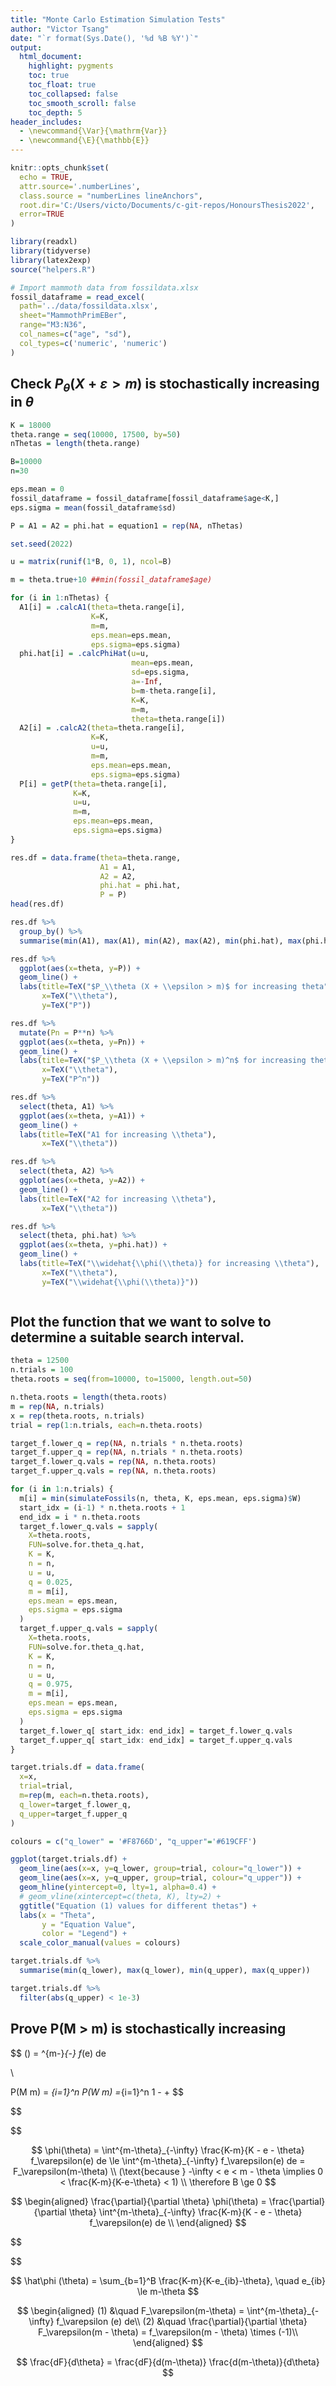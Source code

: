 ```yaml
---
title: "Monte Carlo Estimation Simulation Tests"
author: "Victor Tsang"
date: "`r format(Sys.Date(), '%d %B %Y')`"
output:
  html_document:
    highlight: pygments
    toc: true
    toc_float: true
    toc_collapsed: false
    toc_smooth_scroll: false
    toc_depth: 5
header_includes:
  - \newcommand{\Var}{\mathrm{Var}}
  - \newcommand{\E}{\mathbb{E}}
---
```


```{=html}
<style>
body
  { counter-reset: source-line 0; }
pre.numberSource code
  { counter-reset: none; }
</style>
```

```r
knitr::opts_chunk$set(
  echo = TRUE,
  attr.source='.numberLines',
  class.source = "numberLines lineAnchors",
  root.dir='C:/Users/victo/Documents/c-git-repos/HonoursThesis2022',
  error=TRUE
)
```

```r
library(readxl)
library(tidyverse)
library(latex2exp)
source("helpers.R")
```



```r
# Import mammoth data from fossildata.xlsx
fossil_dataframe = read_excel(
  path='../data/fossildata.xlsx', 
  sheet="MammothPrimEBer", 
  range="M3:N36", 
  col_names=c("age", "sd"), 
  col_types=c('numeric', 'numeric')
)
```

## Check $P_\theta (X + \varepsilon > m)$ is stochastically increasing in $\theta$

```r

K = 18000
theta.range = seq(10000, 17500, by=50)
nThetas = length(theta.range)

B=10000
n=30

eps.mean = 0
fossil_dataframe = fossil_dataframe[fossil_dataframe$age<K,]
eps.sigma = mean(fossil_dataframe$sd)

P = A1 = A2 = phi.hat = equation1 = rep(NA, nThetas)

set.seed(2022)

u = matrix(runif(1*B, 0, 1), ncol=B)

m = theta.true+10 ##min(fossil_dataframe$age)

for (i in 1:nThetas) {
  A1[i] = .calcA1(theta=theta.range[i],
                  K=K,
                  m=m,
                  eps.mean=eps.mean,
                  eps.sigma=eps.sigma)
  phi.hat[i] = .calcPhiHat(u=u,
                           mean=eps.mean,
                           sd=eps.sigma,
                           a=-Inf,
                           b=m-theta.range[i],
                           K=K,
                           m=m,
                           theta=theta.range[i])
  A2[i] = .calcA2(theta=theta.range[i],
                  K=K,
                  u=u,
                  m=m,
                  eps.mean=eps.mean,
                  eps.sigma=eps.sigma)
  P[i] = getP(theta=theta.range[i],
              K=K,
              u=u,
              m=m,
              eps.mean=eps.mean,
              eps.sigma=eps.sigma)
}

res.df = data.frame(theta=theta.range,
                    A1 = A1,
                    A2 = A2,
                    phi.hat = phi.hat,
                    P = P)
head(res.df)
```

```r
res.df %>%
  group_by() %>%
  summarise(min(A1), max(A1), min(A2), max(A2), min(phi.hat), max(phi.hat))
```

```r
res.df %>%
  ggplot(aes(x=theta, y=P)) +
  geom_line() +
  labs(title=TeX("$P_\\theta (X + \\epsilon > m)$ for increasing theta"),
       x=TeX("\\theta"),
       y=TeX("P"))
```

```r
res.df %>%
  mutate(Pn = P**n) %>% 
  ggplot(aes(x=theta, y=Pn)) +
  geom_line() +
  labs(title=TeX("$P_\\theta (X + \\epsilon > m)^n$ for increasing theta"),
       x=TeX("\\theta"),
       y=TeX("P^n"))
```


```r
res.df %>%
  select(theta, A1) %>%
  ggplot(aes(x=theta, y=A1)) +
  geom_line() +
  labs(title=TeX("A1 for increasing \\theta"),
       x=TeX("\\theta"))
```

```r
res.df %>%
  select(theta, A2) %>%
  ggplot(aes(x=theta, y=A2)) +
  geom_line() +
  labs(title=TeX("A2 for increasing \\theta"),
       x=TeX("\\theta"))
```

```r
res.df %>%
  select(theta, phi.hat) %>%
  ggplot(aes(x=theta, y=phi.hat)) +
  geom_line() +
  labs(title=TeX("\\widehat{\\phi(\\theta)} for increasing \\theta"),
       x=TeX("\\theta"),
       y=TeX("\\widehat{\\phi(\\theta)}"))
```

```r

```




## Plot the function that we want to solve to determine a suitable search interval.

```r
theta = 12500
n.trials = 100
theta.roots = seq(from=10000, to=15000, length.out=50)

n.theta.roots = length(theta.roots)
m = rep(NA, n.trials)
x = rep(theta.roots, n.trials)
trial = rep(1:n.trials, each=n.theta.roots)

target_f.lower_q = rep(NA, n.trials * n.theta.roots)
target_f.upper_q = rep(NA, n.trials * n.theta.roots)
target_f.lower_q.vals = rep(NA, n.theta.roots)
target_f.upper_q.vals = rep(NA, n.theta.roots)

for (i in 1:n.trials) {
  m[i] = min(simulateFossils(n, theta, K, eps.mean, eps.sigma)$W)
  start_idx = (i-1) * n.theta.roots + 1
  end_idx = i * n.theta.roots
  target_f.lower_q.vals = sapply(
    X=theta.roots,
    FUN=solve.for.theta_q.hat,
    K = K,
    n = n,
    u = u,
    q = 0.025,
    m = m[i],
    eps.mean = eps.mean,
    eps.sigma = eps.sigma
  )
  target_f.upper_q.vals = sapply(
    X=theta.roots,
    FUN=solve.for.theta_q.hat,
    K = K,
    n = n,
    u = u,
    q = 0.975,
    m = m[i],
    eps.mean = eps.mean,
    eps.sigma = eps.sigma
  )
  target_f.lower_q[ start_idx: end_idx] = target_f.lower_q.vals
  target_f.upper_q[ start_idx: end_idx] = target_f.upper_q.vals
}

target.trials.df = data.frame(
  x=x,
  trial=trial,
  m=rep(m, each=n.theta.roots),
  q_lower=target_f.lower_q,
  q_upper=target_f.upper_q
)

colours = c("q_lower" = '#F8766D', "q_upper"='#619CFF')

ggplot(target.trials.df) +
  geom_line(aes(x=x, y=q_lower, group=trial, colour="q_lower")) +
  geom_line(aes(x=x, y=q_upper, group=trial, colour="q_upper")) +
  geom_hline(yintercept=0, lty=1, alpha=0.4) +
  # geom_vline(xintercept=c(theta, K), lty=2) +
  ggtitle("Equation (1) values for different thetas") +
  labs(x = "Theta",
       y = "Equation Value",
       color = "Legend") +
  scale_color_manual(values = colours)
```

```r
target.trials.df %>%
  summarise(min(q_lower), max(q_lower), min(q_upper), max(q_upper))
```

```r
target.trials.df %>%
  filter(abs(q_upper) < 1e-3)
```


## Prove P(M > m) is stochastically increasing

$$
\phi(\theta) = \int^{m-\theta}_{-\infty} \frac{K-m}{K - e - \theta} f_\varepsilon(e) de

\\

P(M \ge m) = \prod_{i=1}^n P(W \ge m) =\prod_{i=1}^n 1 - \frac{F_\varepsilon (m-\theta)}{F_\varepsilon (K-\theta)} + \frac{\phi(\theta)}{F_\varepsilon (K-\theta)}
$$

$$

\begin{aligned}
\frac{\partial}{\partial \theta} P
  &= \frac{\partial}{\partial \theta} \left[ 1 - \frac{F_\varepsilon (m-\theta)}{F_\varepsilon (K-\theta)} + \frac{\phi(\theta)}{F_\varepsilon (K-\theta)} \right] \\
  &= \frac{\partial}{\partial \theta} \left[ 1 + \frac{\phi(\theta) - F_\varepsilon (m-\theta)}{F_\varepsilon (K-\theta)} \right] \\
  &= \frac{ F_\varepsilon(K-\theta){ \frac{\partial}{\partial \theta} \Big[\phi(\theta) - F_\varepsilon (m-\theta) \Big]} - { \Big[\phi(\theta) - F_\varepsilon (m-\theta) \Big] \frac{\partial}{\partial \theta}F_\varepsilon(K-\theta) } }{ \left[ F_\varepsilon (K-\theta) \right]^2 } \\
  &= \frac{ \overbrace{ F_\varepsilon(K-\theta){ \Big[ \frac{\partial}{\partial \theta} \phi(\theta) - f_\varepsilon (m-\theta) \Big] } }^{A} + \overbrace{ (-1)\Big[ \phi(\theta) - F_\varepsilon (m-\theta) \Big] f_\varepsilon(K-\theta) }^{B} }{ \left[ F_\varepsilon (K-\theta) \right]^2 }
\end{aligned}
$$

$$
\phi(\theta) = \int^{m-\theta}_{-\infty} \frac{K-m}{K - e - \theta} f_\varepsilon(e) de \le \int^{m-\theta}_{-\infty} f_\varepsilon(e) de = F_\varepsilon(m-\theta) \\
(\text{because } -\infty < e < m - \theta \implies 0 < \frac{K-m}{K-e-\theta} < 1) \\
\therefore B \ge 0
$$

$$
\begin{aligned}
\frac{\partial}{\partial \theta} \phi(\theta) = \frac{\partial}{\partial \theta}  \int^{m-\theta}_{-\infty} \frac{K-m}{K - e - \theta} f_\varepsilon(e) de \\
\end{aligned}
$$

$$

$$


$$
\hat\phi (\theta) = \sum_{b=1}^B \frac{K-m}{K-e_{ib}-\theta}, \quad e_{ib} \le m-\theta
$$



$$
\begin{aligned}
(1) &\quad F_\varepsilon(m-\theta) = \int^{m-\theta}_{-\infty} f_\varepsilon (e) de\\
(2) &\quad \frac{\partial}{\partial \theta} F_\varepsilon(m - \theta) = f_\varepsilon(m - \theta) \times (-1)\\
\end{aligned}
$$

$$
\frac{dF}{d\theta} = \frac{dF}{d(m-\theta)} \frac{d(m-\theta)}{d\theta}
$$









